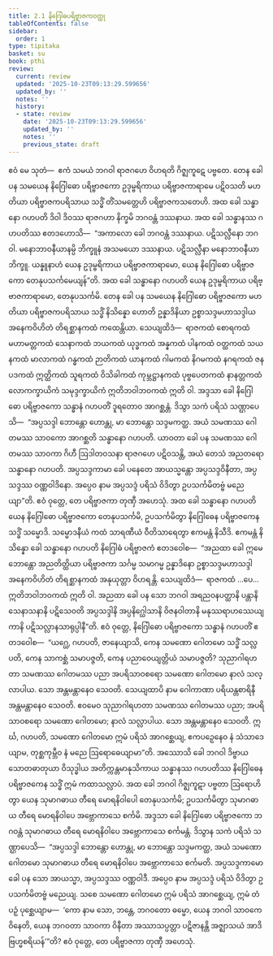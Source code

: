 ```yaml
---
title: 2.1 နိဂြေါဓပရိဗ္ဗာဇကဝတ္ထု
tableOfContents: false
sidebar:
  order: 1
type: tipitaka
basket: su
book: pthi
review:
  current: review
  updated: '2025-10-23T09:13:29.599656'
  updated_by: ''
  notes: ''
  history:
  - state: review
    date: '2025-10-23T09:13:29.599656'
    updated_by: ''
    notes: ''
    previous_state: draft
---
```



<ReviewStatus review={frontmatter.review} showDetails={true} />

<HypothesisAnnotation frontmatter={frontmatter} />

<DynamicBreadcrumb />

<Division number="49" book="pthi" e="ch" v="8" p="30">

<Paragraph number="109" book="pthi">
ဧဝံ မေ သုတံ—  ဧကံ သမယံ ဘဂဝါ ရာဇဂဟေ ဝိဟရတိ ဂိဇ္ဈကူဋေ ပဗ္ဗတေ. တေန ခေါ ပန သမယေန နိဂြေါဓော ပရိဗ္ဗာဇကော ဥဒုမ္ဗရိကာယ ပရိဗ္ဗာဇကာရာမေ ပဋိဝသတိ မဟတိယာ ပရိဗ္ဗာဇကပရိသာယ သဒ္ဓိံ တိံသမတ္တေဟိ ပရိဗ္ဗာဇကသတေဟိ. အထ ခေါ သန္ဓာနော ဂဟပတိ ဒိဝါ ဒိဝဿ ရာဇဂဟာ နိက္ခမိ ဘဂဝန္တံ ဒဿနာယ. အထ ခေါ သန္ဓာနဿ ဂဟပတိဿ ဧတဒဟောသိ—  “အကာလော ခေါ ဘဂဝန္တံ ဒဿနာယ. ပဋိသလ္လီနော ဘဂဝါ. မနောဘာဝနီယာနမ္ပိ ဘိက္ခူနံ အသမယော ဒဿနာယ. ပဋိသလ္လီနာ မနောဘာဝနီယာ ဘိက္ခူ. ယန္နူနာဟံ ယေန ဥဒုမ္ဗရိကာယ ပရိဗ္ဗာဇကာရာမော, ယေန နိဂြေါဓော ပရိဗ္ဗာဇကော တေနုပသင်္ကမေယျန်”တိ. အထ ခေါ သန္ဓာနော ဂဟပတိ ယေန ဥဒုမ္ဗရိကာယ ပရိဗ္ဗာဇကာရာမော, တေနုပသင်္ကမိ.
</Paragraph>

</Division>
<Division number="50" book="pthi" e="ch" v="8" p="30">

<Paragraph number="110" book="pthi">
တေန ခေါ ပန သမယေန နိဂြေါဓော ပရိဗ္ဗာဇကော မဟတိယာ ပရိဗ္ဗာဇကပရိသာယ သဒ္ဓိံ နိသိန္နော ဟောတိ ဥန္နာဒိနိယာ ဥစ္စာသဒ္ဒမဟာသဒ္ဒါယ အနေကဝိဟိတံ တိရစ္ဆာနကထံ ကထေန္တိယာ. သေယျထိဒံ—  ရာဇကထံ စောရကထံ မဟာမတ္တကထံ သေနာကထံ ဘယကထံ ယုဒ္ဓကထံ အန္နကထံ ပါနကထံ ဝတ္ထကထံ သယနကထံ မာလာကထံ ဂန္ဓကထံ ဉာတိကထံ ယာနကထံ ဂါမကထံ နိဂမကထံ နဂရကထံ ဇနပဒကထံ ဣတ္ထိကထံ သူရကထံ ဝိသိခါကထံ ကုမ္ဘဋ္ဌာနကထံ ပုဗ္ဗပေတကထံ နာနတ္တကထံ လောကက္ခာယိကံ သမုဒ္ဒက္ခာယိကံ ဣတိဘဝါဘဝကထံ ဣတိ ဝါ.
</Paragraph>

</Division>
<Division number="51" book="pthi" e="ch" v="8" p="30">

<Paragraph number="111" book="pthi">
အဒ္ဒသာ ခေါ နိဂြေါဓော ပရိဗ္ဗာဇကော သန္ဓာနံ ဂဟပတိံ ဒူရတောဝ အာဂစ္ဆန္တံ. ဒိသွာ သကံ ပရိသံ သဏ္ဌာပေသိ—  “အပ္ပသဒ္ဒါ ဘောန္တော ဟောန္တု, မာ ဘောန္တော သဒ္ဒမကတ္ထ. အယံ သမဏဿ ဂေါတမဿ သာဝကော အာဂစ္ဆတိ သန္ဓာနော ဂဟပတိ. ယာဝတာ ခေါ ပန သမဏဿ ဂေါတမဿ သာဝကာ ဂိဟီ ဩဒါတဝသနာ ရာဇဂဟေ ပဋိဝသန္တိ, အယံ တေသံ အညတရော သန္ဓာနော ဂဟပတိ. အပ္ပသဒ္ဒကာမာ ခေါ ပနေတေ အာယသ္မန္တော အပ္ပသဒ္ဒဝိနီတာ, အပ္ပသဒ္ဒဿ ဝဏ္ဏဝါဒိနော. အပ္ပေဝ နာမ အပ္ပသဒ္ဒံ ပရိသံ ဝိဒိတွာ ဥပသင်္ကမိတဗ္ဗံ မညေယျာ”တိ. ဧဝံ ဝုတ္တေ, တေ ပရိဗ္ဗာဇကာ တုဏှီ အဟေသုံ.
</Paragraph>

</Division>
<Division number="52" book="pthi" e="ch" v="8" p="31">

<Paragraph number="112" book="pthi">
အထ ခေါ သန္ဓာနော ဂဟပတိ ယေန နိဂြေါဓော ပရိဗ္ဗာဇကော တေနုပသင်္ကမိ, ဥပသင်္ကမိတွာ နိဂြေါဓေန ပရိဗ္ဗာဇကေန သဒ္ဓိံ သမ္မောဒိ. သမ္မောဒနီယံ ကထံ သာရဏီယံ ဝီတိသာရေတွာ ဧကမန္တံ နိသီဒိ. ဧကမန္တံ နိသိန္နော ခေါ သန္ဓာနော ဂဟပတိ နိဂြေါဓံ ပရိဗ္ဗာဇကံ ဧတဒဝေါစ—  “အညထာ ခေါ ဣမေ ဘောန္တော အညတိတ္ထိယာ ပရိဗ္ဗာဇကာ သင်္ဂမ္မ သမာဂမ္မ ဥန္နာဒိနော ဥစ္စာသဒ္ဒမဟာသဒ္ဒါ အနေကဝိဟိတံ တိရစ္ဆာနကထံ အနုယုတ္တာ ဝိဟရန္တိ. သေယျထိဒံ—  ရာဇကထံ …ပေ…  ဣတိဘဝါဘဝကထံ ဣတိ ဝါ. အညထာ ခေါ ပန သော ဘဂဝါ အရညဝနပတ္ထာနိ ပန္တာနိ သေနာသနာနိ ပဋိသေဝတိ အပ္ပသဒ္ဒါနိ အပ္ပနိဂ္ဃေါသာနိ ဝိဇနဝါတာနိ မနုဿရာဟဿေယျကာနိ ပဋိသလ္လာနသာရုပ္ပါနီ”တိ.
</Paragraph>

</Division>
<Division number="53" book="pthi" e="ch" v="8" p="31">

<Paragraph number="113" book="pthi">
ဧဝံ ဝုတ္တေ, နိဂြေါဓော ပရိဗ္ဗာဇကော သန္ဓာနံ ဂဟပတိံ ဧတဒဝေါစ—  “ယဂ္ဃေ, ဂဟပတိ, ဇာနေယျာသိ, ကေန သမဏော ဂေါတမော သဒ္ဓိံ သလ္လပတိ, ကေန သာကစ္ဆံ သမာပဇ္ဇတိ, ကေန ပညာဝေယျတ္တိယံ သမာပဇ္ဇတိ? သုညာဂါရဟတာ သမဏဿ ဂေါတမဿ ပညာ အပရိသာဝစရော သမဏော ဂေါတမော နာလံ သလ္လာပါယ. သော အန္တမန္တာနေဝ သေဝတိ. သေယျထာပိ နာမ ဂေါကာဏာ ပရိယန္တစာရိနီ အန္တမန္တာနေဝ သေဝတိ. ဧဝမေဝ သုညာဂါရဟတာ သမဏဿ ဂေါတမဿ ပညာ; အပရိသာဝစရော သမဏော ဂေါတမော; နာလံ သလ္လာပါယ. သော အန္တမန္တာနေဝ သေဝတိ. ဣင်္ဃ, ဂဟပတိ, သမဏော ဂေါတမော ဣမံ ပရိသံ အာဂစ္ဆေယျ, ဧကပဉှေနေဝ နံ သံသာဒေယျာမ, တုစ္ဆကုမ္ဘီဝ နံ မညေ ဩရောဓေယျာမာ”တိ.
</Paragraph>

</Division>
<Division number="54" book="pthi" e="ch" v="8" p="31">

<Paragraph number="114" book="pthi">
အဿောသိ ခေါ ဘဂဝါ ဒိဗ္ဗာယ သောတဓာတုယာ ဝိသုဒ္ဓါယ အတိက္ကန္တမာနုသိကာယ သန္ဓာနဿ ဂဟပတိဿ နိဂြေါဓေန ပရိဗ္ဗာဇကေန သဒ္ဓိံ ဣမံ ကထာသလ္လာပံ. အထ ခေါ ဘဂဝါ ဂိဇ္ဈကူဋာ ပဗ္ဗတာ ဩရောဟိတွာ ယေန သုမာဂဓာယ တီရေ မောရနိဝါပေါ တေနုပသင်္ကမိ; ဥပသင်္ကမိတွာ သုမာဂဓာယ တီရေ မောရနိဝါပေ အဗ္ဘောကာသေ စင်္ကမိ. အဒ္ဒသာ ခေါ နိဂြေါဓော ပရိဗ္ဗာဇကော ဘဂဝန္တံ သုမာဂဓာယ တီရေ မောရနိဝါပေ အဗ္ဘောကာသေ စင်္ကမန္တံ. ဒိသွာန သကံ ပရိသံ သဏ္ဌာပေသိ—  “အပ္ပသဒ္ဒါ ဘောန္တော ဟောန္တု, မာ ဘောန္တော သဒ္ဒမကတ္ထ, အယံ သမဏော ဂေါတမော သုမာဂဓာယ တီရေ မောရနိဝါပေ အဗ္ဘောကာသေ စင်္ကမတိ. အပ္ပသဒ္ဒကာမော ခေါ ပန သော အာယသ္မာ, အပ္ပသဒ္ဒဿ ဝဏ္ဏဝါဒီ. အပ္ပေဝ နာမ အပ္ပသဒ္ဒံ ပရိသံ ဝိဒိတွာ ဥပသင်္ကမိတဗ္ဗံ မညေယျ. သစေ သမဏော ဂေါတမော ဣမံ ပရိသံ အာဂစ္ဆေယျ, ဣမံ တံ ပဉှံ ပုစ္ဆေယျာမ—  ‘ကော နာမ သော, ဘန္တေ, ဘဂဝတော ဓမ္မော, ယေန ဘဂဝါ သာဝကေ ဝိနေတိ, ယေန ဘဂဝတာ သာဝကာ ဝိနီတာ အဿာသပ္ပတ္တာ ပဋိဇာနန္တိ အဇ္ဈာသယံ အာဒိဗြဟ္မစရိယန်’”တိ? ဧဝံ ဝုတ္တေ, တေ ပရိဗ္ဗာဇကာ တုဏှီ အဟေသုံ.
</Paragraph>
</Division>